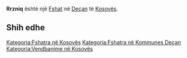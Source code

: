 {{Fshat në Kosovës
 | Emri                = Rrzniq
| sqi_N_name = Rrzniq
| sqi_N_FULL_NAME_RO = Rrzniq
| sqi_N_FULL_NAME_ND_RO = Rrzniq
| sqi_N_SORT_NAME_RG = RRZNIQ
| sqi_N_FULL_NAME_RG = Rrzniq
| sqi_N_FULL_NAME_ND_RG = Rrzniq
| sqi_V_name = Rrëzniq
| sqi_V_FULL_NAME_RO = Rrëzniq Irzniqi Rrezar Rrezari Irzniq
| sqi_V_FULL_NAME_ND_RO = Rrezniq Irzniqi Rrezar Rrezari Irzniq
| sqi_V_SORT_NAME_RG = RREZNIQ IRZNIQI RREZAR RREZARI IRZNIQ
| sqi_V_FULL_NAME_RG = Rrëzniq Irzniqi Rrezar Rrezari Irzniq
| sqi_V_FULL_NAME_ND_RG = Rrezniq Irzniqi Rrezar Rrezari Irzniq
| srp_N_name = Rznić
| srp_N_FULL_NAME_RO = Rznić
| srp_N_FULL_NAME_ND_RO = Rznic
| srp_N_SORT_NAME_RG = RZNIC
| srp_N_FULL_NAME_RG = Rznić
| srp_N_FULL_NAME_ND_RG = Rznic
| srp_NS_name = Рзнић
| srp_NS_FULL_NAME_RO = Рзнић
| srp_NS_FULL_NAME_ND_RO = Рзнић
| srp_NS_SORT_NAME_RG = РЗНИЋ
| srp_NS_FULL_NAME_RG = Рзнић
| srp_NS_FULL_NAME_ND_RG = Рзнић
| srp_V_name = Rrznić
| srp_V_FULL_NAME_RO = Rrznić
| srp_V_FULL_NAME_ND_RO = Rrznic
| srp_V_SORT_NAME_RG = RRZNIC
| srp_V_FULL_NAME_RG = Rrznić
| srp_V_FULL_NAME_ND_RG = Rrznic

 | Emri (Rasa dhanore) = 
 | Figura              = 
 | Shteti              = Kosovo
 | Komuna              = Deçan
 | Kodi postar         = 
 | Sipërfaqja          = 

 | Popullsia           = 

 | Regj. i popullsisë  = 
 | Dend. e popullsisë  = 
 | Faqja zyrtare       = 
 <!--- Koordinatat ----> 
 | Gjerësia            = 42.52
 | Gjatësia            = 20.347222
 | Lartësia            = 
}}
'''Rrzniq''' është një [[Fshat]] në [[Deçan]] të [[Kosovës]].

<!-- == Gjeografia == -->
<!-- == Historia == -->
<!-- == Demografia == -->
== Shih edhe ==
{{Komuna Deçan}}
{{Kosovo-Administrata-Cung}}

[[Kategoria:Fshatra në Kosovës]]
[[Kategoria:Fshatra në Kommunes Deçan]]
[[Kategoria:Vendbanime në Kosovës]]